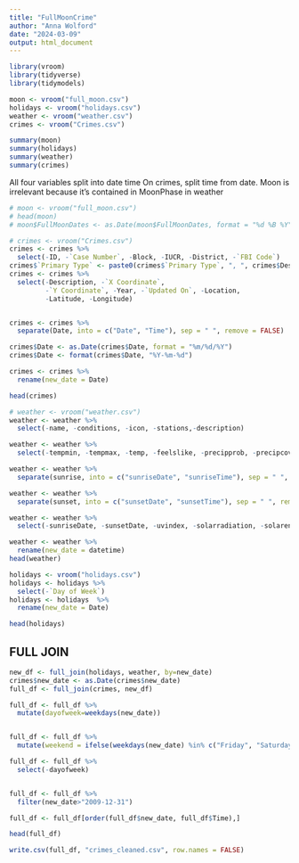 ---
title: "FullMoonCrime"
author: "Anna Wolford"
date: "2024-03-09"
output: html_document
---

```{r}
library(vroom)
library(tidyverse)
library(tidymodels)
```

```{r}
moon <- vroom("full_moon.csv")
holidays <- vroom("holidays.csv")
weather <- vroom("weather.csv")
crimes <- vroom("Crimes.csv")
```

```{r}
summary(moon)
summary(holidays)
summary(weather)
summary(crimes)
```

All four variables split into date time <!-- CREATE A datetime VARIABLE Y M D -->
On crimes, split time from date.
Moon is irrelevant because it's contained in MoonPhase in weather 

```{r}
# moon <- vroom("full_moon.csv")
# head(moon)
# moon$FullMoonDates <- as.Date(moon$FullMoonDates, format = "%d %B %Y")

```


```{r}
# crimes <- vroom("Crimes.csv")
crimes <- crimes %>%
  select(-ID, -`Case Number`, -Block, -IUCR, -District, -`FBI Code`)
crimes$`Primary Type` <- paste0(crimes$`Primary Type`, ", ", crimes$Description)
crimes <- crimes %>%
  select(-Description, -`X Coordinate`,
         -`Y Coordinate`, -Year, -`Updated On`, -Location,
         -Latitude, -Longitude)


crimes <- crimes %>%
  separate(Date, into = c("Date", "Time"), sep = " ", remove = FALSE)

crimes$Date <- as.Date(crimes$Date, format = "%m/%d/%Y")
crimes$Date <- format(crimes$Date, "%Y-%m-%d")

crimes <- crimes %>% 
  rename(new_date = Date)

head(crimes)
```

```{r}
# weather <- vroom("weather.csv")
weather <- weather %>%
  select(-name, -conditions, -icon, -stations,-description)

weather <- weather %>%
  select(-tempmin, -tempmax, -temp, -feelslike, -precipprob, -precipcover)

weather <- weather %>%
  separate(sunrise, into = c("sunriseDate", "sunriseTime"), sep = " ", remove = TRUE)

weather <- weather %>%
  separate(sunset, into = c("sunsetDate", "sunsetTime"), sep = " ", remove = TRUE)

weather <- weather %>%
  select(-sunriseDate, -sunsetDate, -uvindex, -solarradiation, -solarenergy, -severerisk, -sealevelpressure, -winddir)

weather <- weather %>% 
  rename(new_date = datetime)
head(weather)
```
```{r}
holidays <- vroom("holidays.csv")
holidays <- holidays %>%
  select(-`Day of Week`)
holidays <- holidays  %>% 
  rename(new_date = Date)

head(holidays)


```

## FULL JOIN 
```{r}
new_df <- full_join(holidays, weather, by=new_date)
crimes$new_date <- as.Date(crimes$new_date)
full_df <- full_join(crimes, new_df)

full_df <- full_df %>%
  mutate(dayofweek=weekdays(new_date))


full_df <- full_df %>%
  mutate(weekend = ifelse(weekdays(new_date) %in% c("Friday", "Saturday", "Sunday"), 1, 0))

full_df <- full_df %>%
  select(-dayofweek)


full_df <- full_df %>%
  filter(new_date>"2009-12-31") 

full_df <- full_df[order(full_df$new_date, full_df$Time),]

head(full_df)
```
```{r}
write.csv(full_df, "crimes_cleaned.csv", row.names = FALSE)
```



